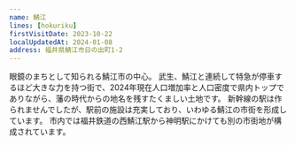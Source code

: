 ```yaml
---
name: 鯖江
lines: [hokuriku]
firstVisitDate: 2023-10-22
localUpdatedAt: 2024-01-08
address: 福井県鯖江市日の出町1-2
---
```



眼鏡のまちとして知られる鯖江市の中心。
武生、鯖江と連続して特急が停車するほど大きな力を持つ街で、2024年現在人口増加率と人口密度で県内トップでありながら、藩の時代からの地名を残すたくましい土地です。
新幹線の駅は作られませんでしたが、駅前の施設は充実しており、いわゆる鯖江の市街を形成しています。
市内では福井鉄道の<AutoStationLink slug="nishisabae">西鯖江</AutoStationLink>駅から<AutoStationLink slug="shimmei">神明</AutoStationLink>駅にかけても別の市街地が構成されています。
